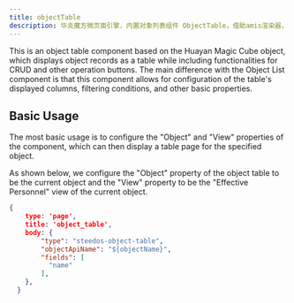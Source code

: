 ```yaml
---
title: objectTable
description: 华炎魔方微页面引擎，内置对象列表组件 ObjectTable，借助amis渲染器，可以帮助开发人员快速生成一个功能完善的对象表格组件。
---
```


This is an object table component based on the Huayan Magic Cube object, which displays object records as a table while including functionalities for CRUD and other operation buttons. The main difference with the Object List component is that this component allows for configuration of the table's displayed columns, filtering conditions, and other basic properties.

## Basic Usage

The most basic usage is to configure the "Object" and "View" properties of the component, which can then display a table page for the specified object.

As shown below, we configure the "Object" property of the object table to be the current object and the "View" property to be the "Effective Personnel" view of the current object.

```json
{
    type: 'page',
    title: 'object_table',
    body: {
        "type": "steedos-object-table",
        "objectApiName": "${objectName}",
        "fields": [
          "name"
        ],
    },
  }
```

